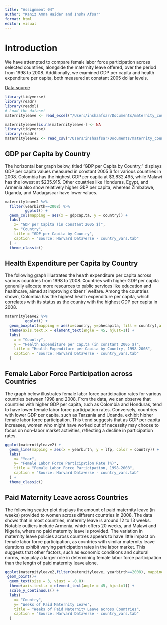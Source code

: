 ```yaml
---
title: "Assignment 04"
author: "Kaniz Amna Haider and Insha Afsar"
format: html
editor: visual
---
```

# Introduction

We have attempted to compare female labor force participation across selected countries, alongside the maternity leave offered, over the period from 1998 to 2008. Additionally, we examined GDP per capita and health expenditure per capita, both measured at constant 2005 dollar levels.

[Data source](https://dataverse.harvard.edu/file.xhtml?persistentId=doi:10.7910/DVN/YXYS7Y/2WHD9A&version=1.1)

```r
library(tidyverse)
library(readr)
library(readxl)
# Load the dataset
maternityleave <- read_excel("/Users/inshaafsar/Documents/maternity_country.xlsx")
```
```r
maternityleave[is.na(maternityleave)] <- NA
library(tidyverse)
library(readr)
maternityleave2 <- read_csv("/Users/inshaafsar/Documents/maternity_country.csv",show_col_types = FALSE)
```

## GDP per Capita by Country

The horizontal bar graph below, titled "GDP per Capita by Country," displays GDP per capita values measured in constant 2005 $ for various countries in 2008. Colombia has the highest GDP per capita at $3,832.495, while Malawi has the lowest at $235.915. Other countries like Honduras, Egypt, and Armenia also show relatively higher GDP per capita, whereas Zimbabwe, Uganda, and Madagascar have lower values.

```r
maternityleave2 %>%
  filter(yearbirth==2008) %>%
         ggplot() +
  geom_col(mapping = aes(x = gdpcapita, y = country)) +
  labs(
    x= "GDP per Capita (in constant 2005 $)",
    y= "Country",
    title = "GDP per Capita by Country",
    caption = "Source: Harvard Dataverse - country_vars.tab"
  ) + 
  theme_classic()

```

## Health Expenditure per Capita by Country

The following graph illustrates the health expenditure per capita across various countries from 1998 to 2008. Countries with higher GDP per capita generally allocate more resources to public services like education and healthcare, aimed at improving citizens' welfare. Among the countries shown, Colombia has the highest health expenditure per capita, which correlates with its status as the country with the highest GDP per capita in 2008.

```r
maternityleave2 %>%
         ggplot() +
  geom_boxplot(mapping = aes(x=country, y=phecapita, fill = country),alpha=0.1) +
  theme(axis.text.x = element_text(angle = 45, hjust=1)) +
  labs(
    x = "Country",
    y = "Health Expenditure per Capita (in constant 2005 $)",
    title = "Health Expenditure per Capita by Country, 1998-2008",
    caption = "Source: Harvard Dataverse - country_vars.tab"
  )
```

## Female Labor Force Participation across Countries

The graph below illustrates female labor force participation rates for various countries between 1998 and 2008. From the data, we can observe that countries with higher GDP per capita, such as Colombia and Honduras, tend to have lower female labor force participation rates. Conversely, countries with lower GDP per capita, such as Tanzania and Uganda, exhibit higher female labor force participation. This trend suggests that as GDP per capita increases, women who might have worked out of necessity may choose to focus on non-labor market activities, reflecting a decline in participation rates.

```r
ggplot(maternityleave2) +
  geom_line(mapping = aes(x = yearbirth, y = lfp, color = country)) + 
  labs(
    x= "Year",
    y= "Female Labor Force Participation Rate (%)",
    title = "Female Labor Force Participation, 1998-2008",
    caption = "Source: Harvard Dataverse - country_vars.tab"  
  ) + 
  theme_classic()
```

## Paid Maternity Leave across Countries

The following scatter plot displays the amount of paid maternity leave (in weeks) provided to women across different countries in 2008. The data shows that in most countries, maternity leave is around 12 to 13 weeks. Notable outliers include Armenia, which offers 20 weeks, and Malawi and Nigeria, where no paid maternity leave is provided. The variation in maternity leave policies across countries appears to have little impact on female labor force participation, as countries with similar maternity leave durations exhibit varying participation rates in the labor market. This suggests that other factors, such as economic conditions and cultural norms, may play a larger role in determining female labor force participation than the length of paid maternity leave alone.

```r

ggplot(maternityleave2,filter(maternityleave, yearbirth==2008), mapping= aes(x = country, y = durw_lag3,label=durw_lag3)) +
 geom_point()+
  geom_text(size = 3, vjust = -0.8)+
  theme(axis.text.x = element_text(angle = 45, hjust=1)) +
  scale_y_continuous() +
  labs(
    x= "Country",
    y= "Weeks of Paid Maternity Leave",
    title = "Weeks of Paid Maternity Leave across Countries", 
    caption = "Source: Harvard Dataverse - country_vars.tab"
  )
```


